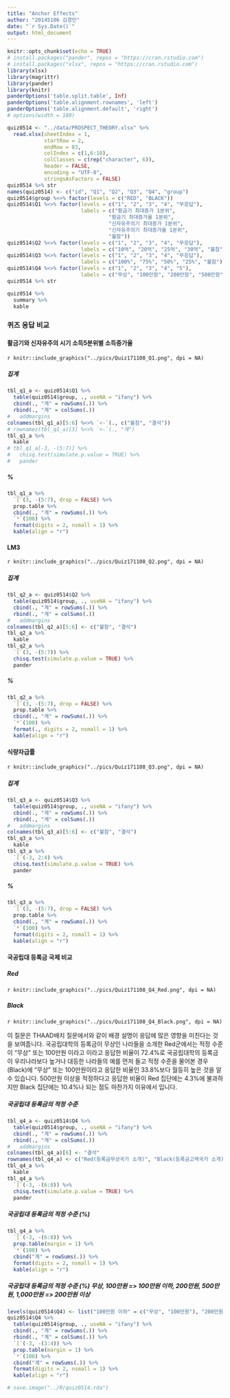 ```yaml
---
title: "Anchor Effects"
author: "20145106 김경민"
date: "`r Sys.Date()`"
output: html_document
---
```


```r
knitr::opts_chunk$set(echo = TRUE)
# install.packages("pander", repos = "https://cran.rstudio.com")
# install.packages("xlsx", repos = "https://cran.rstudio.com")
library(xlsx)
library(magrittr)
library(pander)
library(knitr)
panderOptions('table.split.table', Inf)
panderOptions('table.alignment.rownames', 'left')
panderOptions('table.alignment.default', 'right')
# options(width = 180)
```

```r
quiz0514 <- "../data/PROSPECT_THEORY.xlsx" %>% 
  read.xlsx(sheetIndex = 1, 
            startRow = 2, 
            endRow = 83, 
            colIndex = c(1,6:10), 
            colClasses = c(rep("character", 6)), 
            header = FALSE,
            encoding = "UTF-8",
            stringsAsFactors = FALSE)
quiz0514 %>% str
names(quiz0514) <- c("id", "Q1", "Q2", "Q3", "Q4", "group")
quiz0514$group %<>% factor(levels = c("RED", "BLACK"))
quiz0514$Q1 %<>% factor(levels = c("1", "2", "3", "4", "무응답"), 
                        labels = c("황금기 최대증가 1분위", 
                                 "황금기 최대증가율 1분위", 
                                 "신자유주의기 최대증가 1분위", 
                                 "신자유주의기 최대증가율 1분위",
                                 "불참"))
quiz0514$Q2 %<>% factor(levels = c("1", "2", "3", "4", "무응답"), 
                        labels = c("10억", "20억", "25억", "30억", "불참"))
quiz0514$Q3 %<>% factor(levels = c("1", "2", "3", "4", "무응답"), 
                        labels = c("100%", "75%", "50%", "25%", "불참"))
quiz0514$Q4 %<>% factor(levels = c("1", "2", "3", "4", "5"), 
                        labels = c("무상", "100만원", "200만원", "500만원", "1,000만원"))
quiz0514 %>% str
```

```r
quiz0514 %>%
  summary %>%
  kable
```

### 퀴즈 응답 비교

#### 활금기와 신자유주의 시기 소득5분위별 소득증가율

`r knitr::include_graphics("../pics/Quiz171108_Q1.png", dpi = NA)`

##### 집계

```r
tbl_q1_a <- quiz0514$Q1 %>% 
  table(quiz0514$group, ., useNA = "ifany") %>%
  cbind(., "계" = rowSums(.)) %>%
  rbind(., "계" = colSums(.))
#   addmargins  
colnames(tbl_q1_a)[5:6] %<>% `<-`(., c("불참", "결석"))
# rownames(tbl_q1_a)[3] %<>% `<-`(., "계")
tbl_q1_a %>% 
  kable
# tbl_q1_a[-3, -(5:7)] %>% 
#   chisq.test(simulate.p.value = TRUE) %>% 
#   pander
```

##### %

```r
tbl_q1_a %>% 
  `[`(3, -(5:7), drop = FALSE) %>%
  prop.table %>% 
  cbind(., "계" = rowSums(.)) %>%
  `*`(100) %>%
  format(digits = 2, nsmall = 1) %>%
  kable(align = "r")
```

<P style = "page-break-before:always">

#### LM3

`r knitr::include_graphics("../pics/Quiz171108_Q2.png", dpi = NA)`

##### 집계

```r
tbl_q2_a <- quiz0514$Q2 %>%
  table(quiz0514$group, ., useNA = "ifany") %>%
  cbind(., "계" = rowSums(.)) %>%
  rbind(., "계" = colSums(.))
#   addmargins
colnames(tbl_q2_a)[5:6] <- c("불참", "결석")
tbl_q2_a %>% 
  kable 
tbl_q2_a %>%
  `[`(3, -(5:7)) %>% 
  chisq.test(simulate.p.value = TRUE) %>%
  pander
```

##### %

```r
tbl_q2_a %>%
  `[`(3, -(5:7), drop = FALSE) %>%
  prop.table %>%
  cbind(., "계" = rowSums(.)) %>%
  `*`(100) %>%
  format(., digits = 2, nsmall = 1) %>%
  kable(align = "r")
```

<P style = "page-break-before:always">

#### 식량자급률

`r knitr::include_graphics("../pics/Quiz171108_Q3.png", dpi = NA)`

##### 집계

```r
tbl_q3_a <- quiz0514$Q3 %>%
  table(quiz0514$group, ., useNA = "ifany") %>%
  cbind(., "계" = rowSums(.)) %>%
  rbind(., "계" = colSums(.))
#   addmargins
colnames(tbl_q3_a)[5:6] <- c("불참", "결석")
tbl_q3_a %>% 
  kable
tbl_q3_a %>%
  `[`(-3, 2:4) %>% 
  chisq.test(simulate.p.value = TRUE) %>%
  pander
```

##### %

```r
tbl_q3_a %>%
  `[`(3, -(5:7), drop = FALSE) %>%
  prop.table %>%
  cbind(., "계" = rowSums(.)) %>%
  `*`(100) %>%
  format(digits = 2, nsmall = 1) %>%
  kable(align = "r")
```

<P style = "page-break-before:always">

#### 국공립대 등록금 국제 비교

##### Red

`r knitr::include_graphics("../pics/Quiz171108_Q4_Red.png", dpi = NA)`

##### Black

`r knitr::include_graphics("../pics/Quiz171108_Q4_Black.png", dpi = NA)`

이 질문은 THAAD배치 질문에서와 같이 배경 설명이 응답에 많은 영향을 미친다는 것을 보여줍니다. 국공립대학의 등록금이 무상인 나라들을 소개한 Red군에서는 적정 수준이 "무상" 또는 100만원 이라고 이라고 응답한 비율이 72.4%로 국공립대학의 등록금이 우리나라보다 높거나 대등한 나라들의 예를 먼저 들고 적정 수준을 물어본 경우(Black)에 "무상" 또는 100만원이라고 응답한 비율인 33.8%보다 월등히 높은 것을 알 수 있습니다. 500만원 이상을 적정하다고 응답한 비율이 Red 집단에는 4.3%에 불과하지만 Black 집단에는 10.4%나 되는 점도 마찬가지 이유에서 입니다.

##### 국공립대 등록금의 적정 수준

```r
tbl_q4_a <- quiz0514$Q4 %>%
  table(quiz0514$group, ., useNA = "ifany") %>%
  cbind(., "계" = rowSums(.)) %>%
  rbind(., "계" = colSums(.))
#   addmargins
colnames(tbl_q4_a)[6] <- "결석"
rownames(tbl_q4_a) <- c("Red(등록금무상국가 소개)", "Black(등록금고액국가 소개)", "계")
tbl_q4_a %>% 
  kable
tbl_q4_a %>%
  `[`(-3, -(6:8)) %>%
  chisq.test(simulate.p.value = TRUE) %>%
  pander
```

##### 국공립대 등록금의 적정 수준 (%)

```r
tbl_q4_a %>% 
  `[`(-3, -(6:8)) %>%
  prop.table(margin = 1) %>%
  `*`(100) %>%
  cbind("계" = rowSums(.)) %>%
  format(digits = 2, nsmall = 1) %>%
  kable(align = "r")
```

##### 국공립대 등록금의 적정 수준 (%) 무상, 100만원 => 100만원 이하, 200만원, 500만원, 1,000만원 => 200만원 이상

```r
levels(quiz0514$Q4) <- list("100만원 이하" = c("무상", "100만원"), "200만원 이상" = c("200만원", "500만원", "1,000만원"))
quiz0514$Q4 %>%
  table(quiz0514$group, ., useNA = "ifany") %>%
  cbind(., "계" = rowSums(.)) %>%
  rbind(., "계" = colSums(.)) %>%
  `[`(-3, -(3:4)) %>%
  prop.table(margin = 1) %>%
  `*`(100) %>%
  cbind("계" = rowSums(.)) %>%
  format(digits = 2, nsmall = 1) %>%
  kable(align = "r")
```

```r
# save.image("../R/quiz0514.rda")
```